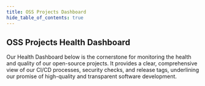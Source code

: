 ```yaml
---
title: OSS Projects Dashboard
hide_table_of_contents: true
---
```



## OSS Projects Health Dashboard

Our Health Dashboard below is the cornerstone for monitoring the health and quality of our open-source projects. It provides a clear, comprehensive view of our CI/CD processes, security checks, and release tags, underlining our promise of high-quality and transparent software development.

<ProjectsDashboard />
